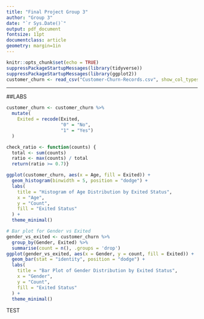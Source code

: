 ---
title: "Final Project Group 3"
author: "Group 3"
date: "`r Sys.Date()`"
output: pdf_document
fontsize: 11pt
documentclass: article
geometry: margin=1in
---


```{r setup, include = FALSE}
knitr::opts_chunk$set(echo = TRUE)
suppressPackageStartupMessages(library(tidyverse))
suppressPackageStartupMessages(library(ggplot2))
customer_churn <- read_csv("Customer-Churn-Records.csv", show_col_types = FALSE)
```

***

##LABS
```{r}
customer_churn <- customer_churn %>%
  mutate(
    Exited = recode(Exited, 
                    "0" = "No",
                    "1" = "Yes")
  )
```

```{r}
check_ratio <- function(counts) {
  total <- sum(counts)
  ratio <- max(counts) / total
  return(ratio >= 0.7)}
```

```{r} 
ggplot(customer_churn, aes(x = Age, fill = Exited)) +
  geom_histogram(binwidth = 5, position = "dodge") +
  labs(
    title = "Histogram of Age Distribution by Exited Status",
    x = "Age",
    y = "Count",
    fill = "Exited Status"
  ) +
  theme_minimal()
```

```{r} 
# Bar plot for Gender vs Exited
gender_vs_exited <- customer_churn %>%
  group_by(Gender, Exited) %>%
  summarise(count = n(), .groups = 'drop')
ggplot(gender_vs_exited, aes(x = Gender, y = count, fill = Exited)) +
  geom_bar(stat = "identity", position = "dodge") +
  labs(
    title = "Bar Plot of Gender Distribution by Exited Status",
    x = "Gender",
    y = "Count",
    fill = "Exited Status"
  ) +
  theme_minimal()
```


TEST
